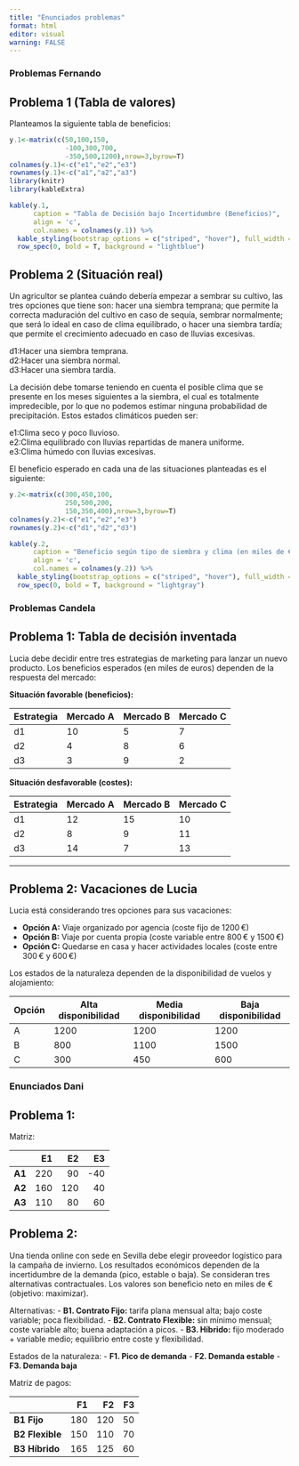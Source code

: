 ```yaml
---
title: "Enunciados problemas"
format: html
editor: visual
warning: FALSE
---
```


### Problemas Fernando
## Problema 1 (Tabla de valores)

Planteamos la siguiente tabla de beneficios:

```r
y.1<-matrix(c(50,100,150,
              -100,300,700,
              -350,500,1200),nrow=3,byrow=T)
colnames(y.1)<-c("e1","e2","e3")
rownames(y.1)<-c("a1","a2","a3")
library(knitr)
library(kableExtra)

kable(y.1, 
      caption = "Tabla de Decisión bajo Incertidumbre (Beneficios)", 
      align = 'c', 
      col.names = colnames(y.1)) %>%
  kable_styling(bootstrap_options = c("striped", "hover"), full_width = F) %>%
  row_spec(0, bold = T, background = "lightblue")
```

## Problema 2 (Situación real)

Un agricultor se plantea cuándo debería empezar a sembrar su cultivo, las tres opciones que tiene son: hacer una siembra temprana; que permite la correcta maduración del cultivo en caso de sequía, sembrar normalmente; que será lo ideal en caso de clima equilibrado, o hacer una siembra tardía; que permite el crecimiento adecuado en caso de lluvias excesivas.

d1:Hacer una siembra temprana.\
d2:Hacer una siembra normal.\
d3:Hacer una siembra tardía.

La decisión debe tomarse teniendo en cuenta el posible clima que se presente en los meses siguientes a la siembra, el cual es totalmente impredecible, por lo que no podemos estimar ninguna probabilidad de precipitación. Estos estados climáticos pueden ser:

e1:Clima seco y poco lluvioso.\
e2:Clima equilibrado con lluvias repartidas de manera uniforme.\
e3:Clima húmedo con lluvias excesivas.

El beneficio esperado en cada una de las situaciones planteadas es el siguiente:

```r
y.2<-matrix(c(300,450,100,
              250,500,200,
              150,350,400),nrow=3,byrow=T)
colnames(y.2)<-c("e1","e2","e3")
rownames(y.2)<-c("d1","d2","d3")

kable(y.2, 
      caption = "Beneficio según tipo de siembra y clima (en miles de €)", 
      align = 'c', 
      col.names = colnames(y.2)) %>%
  kable_styling(bootstrap_options = c("striped", "hover"), full_width = F) %>%
  row_spec(0, bold = T, background = "lightgray")
```

### Problemas Candela
## Problema 1: Tabla de decisión inventada

Lucia debe decidir entre tres estrategias de marketing para lanzar un nuevo producto. Los beneficios esperados (en miles de euros) dependen de la respuesta del mercado:

**Situación favorable (beneficios):**

| Estrategia | Mercado A | Mercado B | Mercado C |
|------------|-----------|-----------|-----------|
| d1         | 10        | 5         | 7         |
| d2         | 4         | 8         | 6         |
| d3         | 3         | 9         | 2         |

**Situación desfavorable (costes):**

| Estrategia | Mercado A | Mercado B | Mercado C |
|------------|-----------|-----------|-----------|
| d1         | 12        | 15        | 10        |
| d2         | 8         | 9         | 11        |
| d3         | 14        | 7         | 13        |

---

## Problema 2: Vacaciones de Lucia

Lucia está considerando tres opciones para sus vacaciones:

- **Opción A:** Viaje organizado por agencia (coste fijo de 1200 €)
- **Opción B:** Viaje por cuenta propia (coste variable entre 800 € y 1500 €)
- **Opción C:** Quedarse en casa y hacer actividades locales (coste entre 300 € y 600 €)

Los estados de la naturaleza dependen de la disponibilidad de vuelos y alojamiento:

| Opción | Alta disponibilidad | Media disponibilidad | Baja disponibilidad |
|--------|---------------------|----------------------|---------------------|
| A      | 1200                | 1200                 | 1200                |
| B      | 800                 | 1100                 | 1500                |
| C      | 300                 | 450                  | 600                 |


### Enunciados Dani

## Problema 1:

 Matriz:

|       | E1 | E2 | E3 |
|:------|---:|---:|---:|
| **A1**| 220|  90| -40|
| **A2**| 160| 120|  40|
| **A3**| 110|  80|  60|




## Problema 2:

Una tienda online con sede en Sevilla debe elegir proveedor logístico para la campaña de invierno. Los resultados económicos dependen de la incertidumbre de la demanda (pico, estable o baja). Se consideran tres alternativas contractuales. Los valores son beneficio neto en miles de € (objetivo: maximizar).

Alternativas:
- **B1. Contrato Fijo:** tarifa plana mensual alta; bajo coste variable; poca flexibilidad.
- **B2. Contrato Flexible:** sin mínimo mensual; coste variable alto; buena adaptación a picos.
- **B3. Híbrido:** fijo moderado + variable medio; equilibrio entre coste y flexibilidad.

Estados de la naturaleza:
- **F1. Pico de demanda**
- **F2. Demanda estable**
- **F3. Demanda baja**

Matriz de pagos:

|            | F1 | F2 | F3 |
|:-----------|---:|---:|---:|
| **B1 Fijo**     | 180|120| 50|
| **B2 Flexible** | 150|110| 70|
| **B3 Híbrido**  | 165|125| 60|









